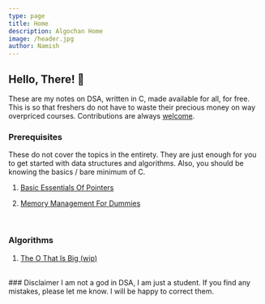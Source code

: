 ```yaml
---
type: page
title: Home
description: Algochan Home
image: /header.jpg
author: Namish
---
```


## Hello, There! 👋

These are my notes on DSA, written in C, made available for all, for free. This is so that freshers do not have to waste their precious money on way overpriced courses. Contributions are always [welcome](https://github.com/namishh/algochan).

### Prerequisites

These do not cover the topics in the entirety. They are just enough for you to get started with data structures and algorithms. Also, you should be knowing the basics / bare minimum of C.
<br/>

01.  [Basic Essentials Of Pointers](/pre/pointers)

<div className="seperator">
</div>

02.  [Memory Management For Dummies](/pre/memory)

<br/>

### Algorithms

01.  [The O That Is Big (wip)](/algo/big-o)


<br/>
### Disclaimer
I am not a god in DSA, I am just a student. If you find any mistakes, please let me know. I will be happy to correct them.
